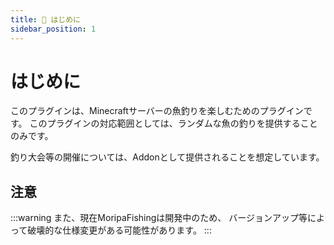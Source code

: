 ```yaml
---
title: 🎣 はじめに
sidebar_position: 1
---
```


# はじめに

このプラグインは、Minecraftサーバーの魚釣りを楽しむためのプラグインです。
このプラグインの対応範囲としては、ランダムな魚の釣りを提供することのみです。

釣り大会等の開催については、Addonとして提供されることを想定しています。

## 注意

:::warning
また、現在MoripaFishingは開発中のため、
バージョンアップ等によって破壊的な仕様変更がある可能性があります。
:::
